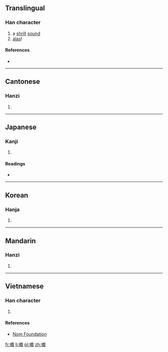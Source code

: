 ==Translingual==

===Han character===
{{Han char|rn=30|rad=口|as=17|sn=20|four=|canj=口卜廿戈 (RYTI)|ids=⿰[[口]][[戲]]}}

# a [[shrill]] [[sound]]
# [[alas]]!

====References====
* {{Han ref|kx=0213.480|dkj=04579|dj=0436.250|hdz=10703.260|uh=56B1|ud=22193}}

----

==Cantonese==

===Hanzi===
{{yue-hanzi|jyut=hei3}}

# {{defn|lang=yue|sort=口17}}

----

==Japanese==

===Kanji===
{{ja-kanji|grade=uc|rs=口17}}

# {{defn|lang=ja|sort=口17}}

====Readings====
* {{ja-readings|on=[[き]] (ki)|kun=[[こえ]] (koe), [[ああ]] (aa)}}

----

==Korean==

===Hanja===
{{ko-hanja|hangeul=희|rv=hui|mr=hŭi}}

# {{defn|lang=ko|sort=口17}}

----

==Mandarin==

===Hanzi===
{{cmn-hanzi|pin=[[xì]] ([[xi4]])|wg=hsi<sup>4</sup>}}

# {{defn|lang=cmn|sort=口17}}

----

==Vietnamese==

===Han character===
{{vi-hantu|[[hi]]|rs=口17}}

# {{defn|lang=vi|sort=口17}}

====References====
*[http://nomfoundation.org/common/nom_details.php?codepoint=56b1 Nom Foundation]

[[fr:嚱]]
[[li:嚱]]
[[pl:嚱]]
[[zh:嚱]]